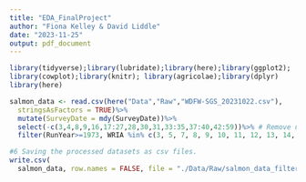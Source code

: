 ```yaml
---
title: "EDA_FinalProject"
author: "Fiona Kelley & David Liddle"
date: "2023-11-25"
output: pdf_document
---
```


```r

library(tidyverse);library(lubridate);library(here);library(ggplot2);
library(cowplot);library(knitr); library(agricolae);library(dplyr)
library(here)

```

```r
salmon_data <- read.csv(here("Data","Raw","WDFW-SGS_20231022.csv"),
  stringsAsFactors = TRUE)%>% 
  mutate(SurveyDate = mdy(SurveyDate))%>%
  select(-c(3,4,8,9,16,17:27,28,30,31,33:35,37:40,42:59))%>% # Remove unnecessary columns
  filter(RunYear>=1973, WRIA %in% c(3, 5, 7, 8, 9, 10, 11, 12, 13, 14, 15, 16, 17, 18, 19)) %>% na.omit() #Include only last 50 years of data and WRIAs from Strait of Juan de Fuca and Puget Sound
```

```r
#6 Saving the processed datasets as csv files. 
write.csv(
  salmon_data, row.names = FALSE, file = "./Data/Raw/salmon_data_filtered.csv")
```

